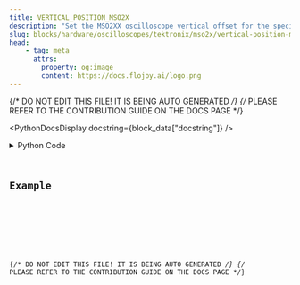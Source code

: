```yaml
---
title: VERTICAL_POSITION_MSO2X
description: "Set the MSO2XX oscilloscope vertical offset for the specified channel."
slug: blocks/hardware/oscilloscopes/tektronix/mso2x/vertical-position-mso2x
head:
    - tag: meta
      attrs:
        property: og:image
        content: https://docs.flojoy.ai/logo.png
---
```


{/* DO NOT EDIT THIS FILE! IT IS BEING AUTO GENERATED */}
{/* PLEASE REFER TO THE CONTRIBUTION GUIDE ON THE DOCS PAGE */}


<PythonDocsDisplay docstring={block_data["docstring"]} />
<details>
<summary>Python Code</summary>



<Code code={pythonCode} lang="py" wrap theme="dracula" />

[Find this Flojoy Block on GitHub](https://github.com/flojoy-ai/blocks/blob/main/blocks/HARDWARE/OSCILLOSCOPES/TEKTRONIX/MSO2X/VERTICAL_POSITION_MSO2X/VERTICAL_POSITION_MSO2X.py)

</details>

## Example


<GetHelpWidget />


<AppDisplay app={app} blockName="VERTICAL_POSITION_MSO2X" client:visible />


<Example />

{/* DO NOT EDIT THIS FILE! IT IS BEING AUTO GENERATED */}
{/* PLEASE REFER TO THE CONTRIBUTION GUIDE ON THE DOCS PAGE */}
